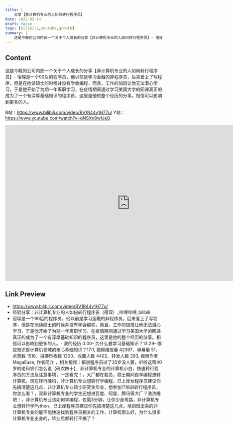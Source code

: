 ```yaml
---
title: |
    分享【非计算机专业的人如何转行程序员】
date: 2022-02-14
draft: false
tags: [bilibili,youtube,growth]
summary: |
    这是今晚的公司内部一个关于个人成长的分享【非计算机专业的人如何转行程序员】- 宿琛是一个90后的程序员，他以前是学习金融的非程序员，后来爱上了写程序，但是在他读硕士的时候并没有学会编程，而且，工作的加班让他无法潜心学习，于是他开始了为期一年离职学习，在疫情期间通过学习美国大学的网课真正的成为了一个有深厚基础知识的程序员，这里是他的整个经历的分享。相信可以影响到更多的人。 
---
```


## Content

这是今晚的公司内部一个关于个人成长的分享【非计算机专业的人如何转行程序员】- 宿琛是一个90后的程序员，他以前是学习金融的非程序员，后来爱上了写程序，但是在他读硕士的时候并没有学会编程，而且，工作的加班让他无法潜心学习，于是他开始了为期一年离职学习，在疫情期间通过学习美国大学的网课真正的成为了一个有深厚基础知识的程序员，这里是他的整个经历的分享。相信可以影响到更多的人。 

B站：https://www.bilibili.com/video/BV1R44y1H77u/
Y站：https://www.youtube.com/watch?v=qNSXn8wfJaQ


<iframe
    width="800"
    height="500"
    left="0" 
    top="0" 
    position="absolute"
    src="https://player.bilibili.com/player.html?cid=&aid=video/BV1R44y1H77u&page=1&as_wide=1&high_quality=1&danmaku=0"
    title="经验分享：非计算机专业的人如何转行程序员（宿琛）_哔哩哔哩_bilibili"
    frameBorder="no" 
    scrolling="no" 
    allowFullscreen>
</iframe>

## Link Preview

- https://www.bilibili.com/video/BV1R44y1H77u/
- 经验分享：非计算机专业的人如何转行程序员（宿琛）_哔哩哔哩_bilibili
- 宿琛是一个90后的程序员，他以前是学习金融的非程序员，后来爱上了写程序，但是在他读硕士的时候并没有学会编程，而且，工作的加班让他无法潜心学习，于是他开始了为期一年离职学习，在疫情期间通过学习美国大学的网课真正的成为了一个有深厚基础知识的程序员，这里是他的整个经历的分享。相信可以影响到更多的人。- 我的经历 0:00- 为什么要学习基础知识？13:29- 哪些知识是计算机领域的核心基础知识？17:1, 视频播放量 42397、弹幕量 51、点赞数 1518、投硬币枚数 1300、收藏人数 4402、转发人数 393, 视频作者 MegaEase, 作者简介 ，相关视频：都说程序员过了35岁没人要，听听这帮40岁的老码农们怎么说【码农四十】，非计算机专业的计算机小白，快速转行程序员的方法及注意事项，一定看完！，大厂都在裁员，硕士期间自学编程想转计算机，现在转行晚吗，非计算机专业想转行学编程，已上岸女程序员建议你先搞清楚这几点，非计算机专业硕士研究生毕业，想参加IT培训转行程序员，你怎么看？，双非计算机专业的学生还想进百度、阿里、腾讯等大厂？洗洗睡吧！，非计算机专业该如何学编程，仅需3分钟，让你少走弯路，非计算机专业想转行学Python，已上岸程序员建议你先搞清楚这几点，培训班出来的非计算机专业的能不能快速找到程序员相关的工作，计算机那么好，为什么很多计算机专业出身的，毕业后都转行不搞了？
